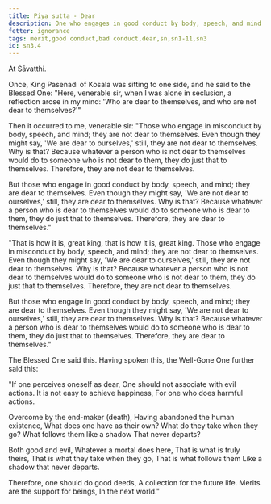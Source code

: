 ```yaml
---
title: Piya sutta - Dear
description: One who engages in good conduct by body, speech, and mind is dear to themselves.
fetter: ignorance
tags: merit,good conduct,bad conduct,dear,sn,sn1-11,sn3
id: sn3.4
---
```


At Sāvatthi.

Once, King Pasenadi of Kosala was sitting to one side, and he said to the Blessed One: "Here, venerable sir, when I was alone in seclusion, a reflection arose in my mind: 'Who are dear to themselves, and who are not dear to themselves?'"

Then it occurred to me, venerable sir: "Those who engage in misconduct by body, speech, and mind; they are not dear to themselves. Even though they might say, 'We are dear to ourselves,' still, they are not dear to themselves. Why is that? Because whatever a person who is not dear to themselves would do to someone who is not dear to them, they do just that to themselves. Therefore, they are not dear to themselves.

But those who engage in good conduct by body, speech, and mind; they are dear to themselves. Even though they might say, 'We are not dear to ourselves,' still, they are dear to themselves. Why is that? Because whatever a person who is dear to themselves would do to someone who is dear to them, they do just that to themselves. Therefore, they are dear to themselves."

"That is how it is, great king, that is how it is, great king. Those who engage in misconduct by body, speech, and mind; they are not dear to themselves. Even though they might say, 'We are dear to ourselves,' still, they are not dear to themselves. Why is that? Because whatever a person who is not dear to themselves would do to someone who is not dear to them, they do just that to themselves. Therefore, they are not dear to themselves.

But those who engage in good conduct by body, speech, and mind; they are dear to themselves. Even though they might say, 'We are not dear to ourselves,' still, they are dear to themselves. Why is that? Because whatever a person who is dear to themselves would do to someone who is dear to them, they do just that to themselves. Therefore, they are dear to themselves."

The Blessed One said this. Having spoken this, the Well-Gone One further said this:

"If one perceives oneself as dear,
One should not associate with evil actions.
It is not easy to achieve happiness,
For one who does harmful actions.

Overcome by the end-maker (death),
Having abandoned the human existence,
What does one have as their own?
What do they take when they go?
What follows them like a shadow
That never departs?

Both good and evil,
Whatever a mortal does here,
That is what is truly theirs,
That is what they take when they go,
That is what follows them
Like a shadow that never departs.

Therefore, one should do good deeds,
A collection for the future life.
Merits are the support for beings,
In the next world."
